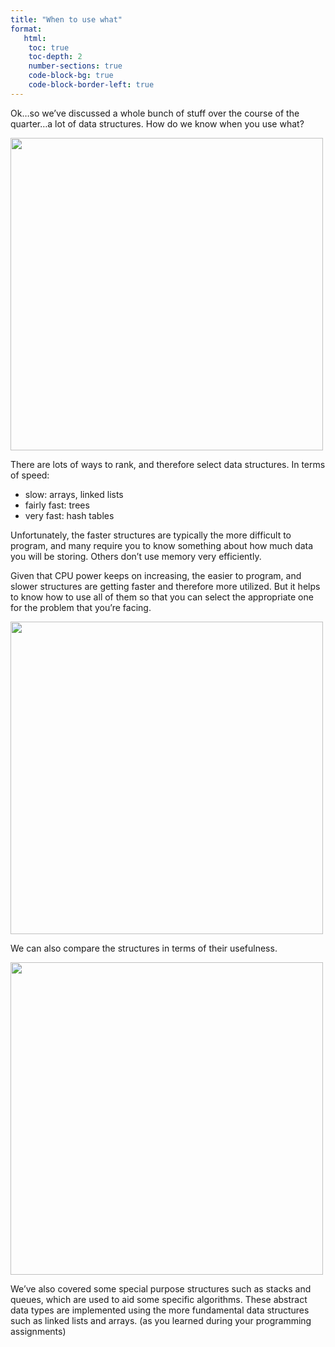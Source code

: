 ```yaml
---
title: "When to use what"
format:
   html:
    toc: true
    toc-depth: 2
    number-sections: true
    code-block-bg: true
    code-block-border-left: true
---
```


Ok...so we've discussed a whole bunch of stuff over the course of the quarter...a lot of data structures. How do we know when you use what?

![](images/flowchart.svg){ width=500px }

There are lots of ways to rank, and therefore select data structures.
In terms of speed:

- slow:         arrays, linked lists
- fairly fast:  trees
- very fast:    hash tables

Unfortunately, the faster structures are typically the more difficult to program, and many require you to know something about how much data you will be storing. Others don't use memory very efficiently.

Given that CPU power keeps on increasing, the easier to program, and slower structures are getting faster and therefore more utilized. But it helps to know how to use all of them so that you can select the appropriate one for the problem that you're facing.

![](images/table11a.svg){ width=500px }

We can also compare the structures in terms of their usefulness.

![](images/table11b.svg){ width=500px }



We've also covered some special purpose structures such as stacks and queues, which are used to aid some specific algorithms. These abstract data types are implemented using the more fundamental data structures such as linked lists and arrays. (as you learned during your 
programming assignments)
